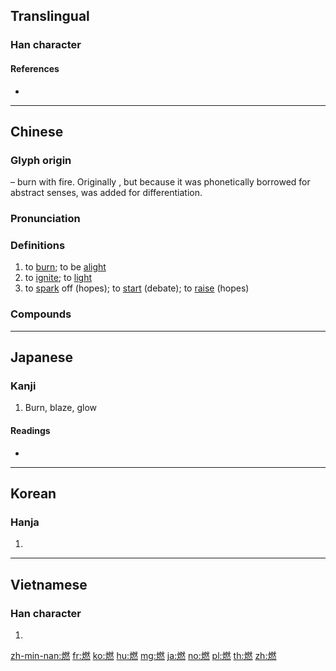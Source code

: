 {{character info/new}}
==Translingual==

===Han character===
{{Han char|rn=86|rad=火|as=12|sn=16|four=93833|canj=FBKF|ids=⿰火然}}

====References====
* {{Han ref|kx=0682.070|dkj=19394|dj=1094.060|hdz=32235.110|uh=71C3|ud=29123|bh=BF55|bd=48981}}

----

==Chinese==
{{zh-forms}}

===Glyph origin===
{{Han etym}}
{{Han compound|火|然|ls=psc|c1=s|c2=p|t1=fire}} – burn with fire. Originally {{och-l|然}}, but because it was phonetically borrowed for abstract senses, {{m|zh|火}} was added for differentiation.

===Pronunciation===
{{zh-pron
|m=rán
|c=jin4
|h=pfs=
|md=
|mn=qz,tp,xm:liân/kh,zz:jiân/hiâⁿ
|mn_note=liân/jiân - literary; hiâⁿ - vernacular
|mn-t=riang5/riêng5/hian5
|mn_note=riang5/riêng5 - literary (riêng5 - Chaozhou); hian5 - vernacular
|w=
|mc=y
|oc=y
|ma=y
|cat=v
}}
{{attn|nan|hiânn seems to have its own definition?}}

===Definitions===
{{zh-hanzi}}

# to [[burn]]; to be [[alight]]
# to [[ignite]]; to [[light]]
# to [[spark]] off (hopes); to [[start]] (debate); to [[raise]] (hopes)

===Compounds===
{{zh-der|燃點|燃放|燃料|燃眉之急|燃氣輪機|燃燒|燃燒彈|助燃|可燃性|完全燃燒|內燃機|引燃|外燃機|可燃物|燃膏繼晷|燃臍|燃藜|淨化燃煤|燃糠照薪|燃燈佛|煮豆燃萁|燃犀|燃料礦物|燃糠自照|核子燃料|燃犀溫嶠|燃萁煮豆|燃眉|燃料油|死灰復燃|核燃料|點燃|自燃}}

----

==Japanese==

===Kanji===
{{ja-kanji|grade=5|rs=火12}}

# Burn, blaze, glow

====Readings====
* {{ja-readings|goon=[[ねん]] (nen)|kanon=[[ぜん]] (zen)|kun=[[もえる]] (moeru), [[もやす]] (moyasu)}}

----

==Korean==

===Hanja===
{{ko-hanja|hangeul=[[연]]|eumhun=|rv=yeon|mr=yŏn|y=yen}}

# {{defn|lang=ko|sort=火12}}

----

==Vietnamese==

===Han character===
{{vi-hantu|[[nhiên]], [[nhen]]|rs=火12}}

# {{defn|lang=vi|sort=火12}}

[[zh-min-nan:燃]]
[[fr:燃]]
[[ko:燃]]
[[hu:燃]]
[[mg:燃]]
[[ja:燃]]
[[no:燃]]
[[pl:燃]]
[[th:燃]]
[[zh:燃]]